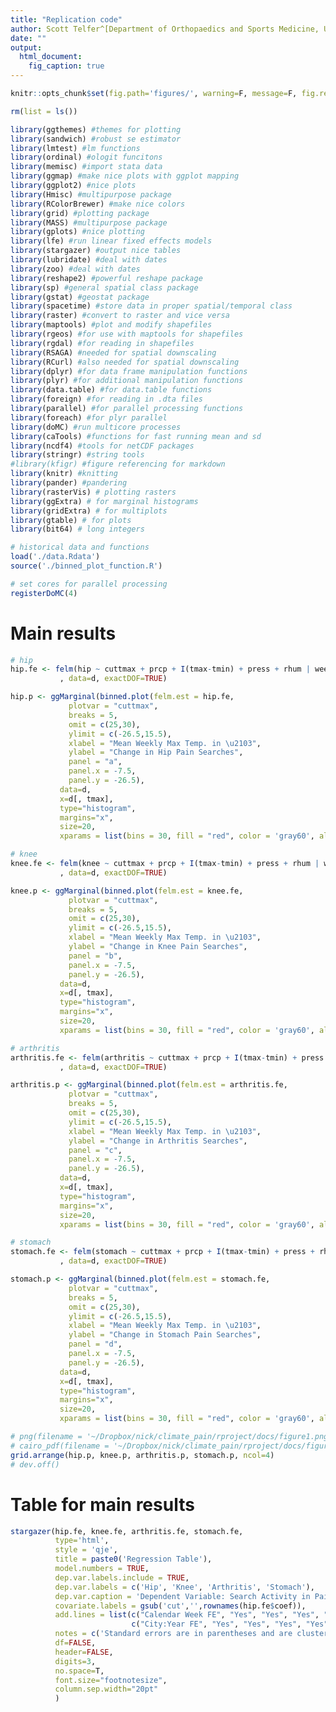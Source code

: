 ```yaml
---
title: "Replication code"
author: Scott Telfer^[Department of Orthopaedics and Sports Medicine, University of Washington], Nick Obradovich^[Belfer Center for Science and International Affairs, Kennedy School of Government, Harvard University.] ^[Media Lab, Massachusetts Institute of Technology.]
date: ""
output: 
  html_document:
    fig_caption: true
---
```


```r
knitr::opts_chunk$set(fig.path='figures/', warning=F, message=F, fig.retina=1, cache=T, autodep=T, echo=F, cache.lazy = FALSE)

rm(list = ls())

library(ggthemes) #themes for plotting
library(sandwich) #robust se estimator
library(lmtest) #lm functions
library(ordinal) #ologit funcitons
library(memisc) #import stata data
library(ggmap) #make nice plots with ggplot mapping
library(ggplot2) #nice plots
library(Hmisc) #multipurpose package
library(RColorBrewer) #make nice colors
library(grid) #plotting package
library(MASS) #multipurpose package
library(gplots) #nice plotting
library(lfe) #run linear fixed effects models
library(stargazer) #output nice tables
library(lubridate) #deal with dates
library(zoo) #deal with dates
library(reshape2) #powerful reshape package
library(sp) #general spatial class package
library(gstat) #geostat package
library(spacetime) #store data in proper spatial/temporal class
library(raster) #convert to raster and vice versa
library(maptools) #plot and modify shapefiles
library(rgeos) #for use with maptools for shapefiles
library(rgdal) #for reading in shapefiles
library(RSAGA) #needed for spatial downscaling
library(RCurl) #also needed for spatial downscaling
library(dplyr) #for data frame manipulation functions
library(plyr) #for additional manipulation functions
library(data.table) #for data.table functions
library(foreign) #for reading in .dta files
library(parallel) #for parallel processing functions
library(foreach) #for plyr parallel
library(doMC) #run multicore processes
library(caTools) #functions for fast running mean and sd
library(ncdf4) #tools for netCDF packages
library(stringr) #string tools
#library(kfigr) #figure referencing for markdown
library(knitr) #knitting
library(pander) #pandering
library(rasterVis) # plotting rasters
library(ggExtra) # for marginal histograms
library(gridExtra) # for multiplots
library(gtable) # for plots
library(bit64) # long integers

# historical data and functions
load('./data.Rdata')
source('./binned_plot_function.R')

# set cores for parallel processing
registerDoMC(4)
```

# Main results

```r
# hip
hip.fe <- felm(hip ~ cuttmax + prcp + I(tmax-tmin) + press + rhum | week_year + city:year | 0 | city + week_year
           , data=d, exactDOF=TRUE)

hip.p <- ggMarginal(binned.plot(felm.est = hip.fe,
             plotvar = "cuttmax",
             breaks = 5,
             omit = c(25,30),
             ylimit = c(-26.5,15.5),
             xlabel = "Mean Weekly Max Temp. in \u2103",
             ylabel = "Change in Hip Pain Searches",
             panel = "a",
             panel.x = -7.5,
             panel.y = -26.5),
           data=d,
           x=d[, tmax],
           type="histogram",
           margins="x",
           size=20,
           xparams = list(bins = 30, fill = "red", color = 'gray60', alpha=0.75, size=0.1))

# knee 
knee.fe <- felm(knee ~ cuttmax + prcp + I(tmax-tmin) + press + rhum | week_year + city:year | 0 | city + week_year
           , data=d, exactDOF=TRUE)

knee.p <- ggMarginal(binned.plot(felm.est = knee.fe,
             plotvar = "cuttmax",
             breaks = 5,
             omit = c(25,30),
             ylimit = c(-26.5,15.5),
             xlabel = "Mean Weekly Max Temp. in \u2103",
             ylabel = "Change in Knee Pain Searches",
             panel = "b",
             panel.x = -7.5,
             panel.y = -26.5),
           data=d,
           x=d[, tmax],
           type="histogram",
           margins="x",
           size=20,
           xparams = list(bins = 30, fill = "red", color = 'gray60', alpha=0.75, size=0.1))

# arthritis 
arthritis.fe <- felm(arthritis ~ cuttmax + prcp + I(tmax-tmin) + press + rhum | week_year + city:year | 0 | city + week_year
           , data=d, exactDOF=TRUE)

arthritis.p <- ggMarginal(binned.plot(felm.est = arthritis.fe,
             plotvar = "cuttmax",
             breaks = 5,
             omit = c(25,30),
             ylimit = c(-26.5,15.5),
             xlabel = "Mean Weekly Max Temp. in \u2103",
             ylabel = "Change in Arthritis Searches",
             panel = "c",
             panel.x = -7.5,
             panel.y = -26.5),
           data=d,
           x=d[, tmax],
           type="histogram",
           margins="x",
           size=20,
           xparams = list(bins = 30, fill = "red", color = 'gray60', alpha=0.75, size=0.1))

# stomach 
stomach.fe <- felm(stomach ~ cuttmax + prcp + I(tmax-tmin) + press + rhum | week_year + city:year | 0 | city + week_year
           , data=d, exactDOF=TRUE)

stomach.p <- ggMarginal(binned.plot(felm.est = stomach.fe,
             plotvar = "cuttmax",
             breaks = 5,
             omit = c(25,30),
             ylimit = c(-26.5,15.5),
             xlabel = "Mean Weekly Max Temp. in \u2103",
             ylabel = "Change in Stomach Pain Searches",
             panel = "d",
             panel.x = -7.5,
             panel.y = -26.5),
           data=d,
           x=d[, tmax],
           type="histogram",
           margins="x",
           size=20,
           xparams = list(bins = 30, fill = "red", color = 'gray60', alpha=0.75, size=0.1))

# png(filename = '~/Dropbox/nick/climate_pain/rproject/docs/figure1.png', width=25, height=9, units = "in", type="cairo", res=300)
# cairo_pdf(filename = '~/Dropbox/nick/climate_pain/rproject/docs/figure1.pdf', width=25, height=9)
grid.arrange(hip.p, knee.p, arthritis.p, stomach.p, ncol=4)
# dev.off()
```

# Table for main results

```r
stargazer(hip.fe, knee.fe, arthritis.fe, stomach.fe,
          type='html',
          style = 'qje',
          title = paste0('Regression Table'),
          model.numbers = TRUE,
          dep.var.labels.include = TRUE,
          dep.var.labels = c('Hip', 'Knee', 'Arthritis', 'Stomach'),
          dep.var.caption = 'Dependent Variable: Search Activity in Pain Category',
          covariate.labels = gsub('cut','',rownames(hip.fe$coef)),
          add.lines = list(c("Calendar Week FE", "Yes", "Yes", "Yes", "Yes"), 
                           c("City:Year FE", "Yes", "Yes", "Yes", "Yes")),
          notes = c('Standard errors are in parentheses and are clustered on city and week.'),
          df=FALSE,
          header=FALSE,
          digits=3,
          no.space=T,
          font.size="footnotesize",
          column.sep.width="20pt"
          )
```
